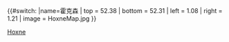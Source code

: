 {{#switch:{{{1}}}
|name=霍克森
| top    = 52.38
| bottom = 52.31
| left   = 1.08
| right  = 1.21
| image  = HoxneMap.jpg
}}<noinclude>

{{Location map/Info}}
[[Category:英國地理位置圖模板|Hoxne]]

</noinclude>